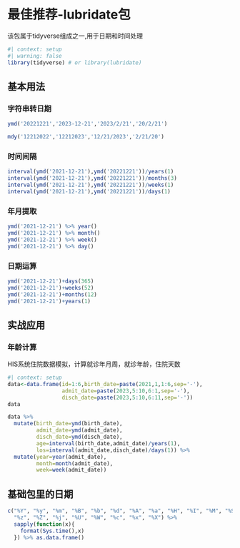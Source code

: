 # 最佳推荐-lubridate包

该包属于tidyverse组成之一,用于日期和时间处理

```r
#| context: setup
#| warning: false
library(tidyverse) # or library(lubridate)
```

## 基本用法

### 字符串转日期

```r
ymd('20221221','2023-12-21','2023/2/21','20/2/21')

mdy('12212022','12212023','12/21/2023','2/21/20')
```

### 时间间隔

```r
interval(ymd('2021-12-21'),ymd('20221221'))/years(1)
interval(ymd('2021-12-21'),ymd('20221221'))/months(3)
interval(ymd('2021-12-21'),ymd('20221221'))/weeks(1)
interval(ymd('2021-12-21'),ymd('20221221'))/days(1)
```

### 年月提取

```r
ymd('2021-12-21') %>% year()
ymd('2021-12-21') %>% month()
ymd('2021-12-21') %>% week()
ymd('2021-12-21') %>% day()
```

### 日期运算

```r
ymd('2021-12-21')+days(365)
ymd('2021-12-21')+weeks(52)
ymd('2021-12-21')+months(12)
ymd('2021-12-21')+years(1)

```

## 实战应用
### 年龄计算

HIS系统住院数据模拟，计算就诊年月周，就诊年龄，住院天数

```r
#| context: setup
data<-data.frame(id=1:6,birth_date=paste(2021,1,1:6,sep='-'),
                 admit_date=paste(2023,5:10,6:1,sep='-'),
                 disch_date=paste(2023,5:10,6:11,sep='-'))
data
```

```r
data %>%
  mutate(birth_date=ymd(birth_date),
         admit_date=ymd(admit_date),
         disch_date=ymd(disch_date),
         age=interval(birth_date,admit_date)/years(1),
         los=interval(admit_date,disch_date)/days(1)) %>%
  mutate(year=year(admit_date),
         month=month(admit_date),
         week=week(admit_date))
```

## 基础包里的日期

```r
c("%Y", "%y", "%m", "%B", "%b", "%d", "%A", "%a", "%H", "%I", "%M", "%S", "%p", 
  "%z", "%Z", "%j", "%U", "%W", "%c", "%x", "%X") %>%
  sapply(function(x){
    format(Sys.time(),x)
  }) %>% as.data.frame()
```